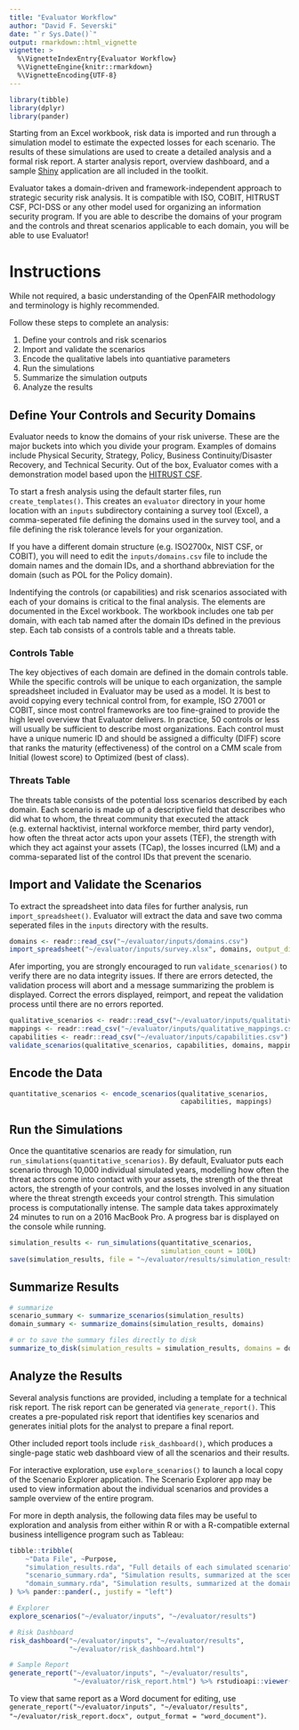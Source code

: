```yaml
---
title: "Evaluator Workflow"
author: "David F. Severski"
date: "`r Sys.Date()`"
output: rmarkdown::html_vignette
vignette: >
  %\VignetteIndexEntry{Evaluator Workflow}
  %\VignetteEngine{knitr::rmarkdown}
  %\VignetteEncoding{UTF-8}
---
```


```r
library(tibble)
library(dplyr)
library(pander)
```

Starting from an Excel workbook, risk data is imported and run through a 
simulation model to estimate the expected losses for each scenario. The 
results of these simulations are used to create a detailed analysis and a 
formal risk report. A starter analysis report, overview dashboard, and a sample 
[Shiny](https://shiny.rstudio.com/) application are all included in the toolkit.

Evaluator takes a domain-driven and framework-independent approach to strategic 
security risk analysis. It is compatible with ISO, COBIT, HITRUST CSF, 
PCI-DSS or any other model used for organizing an information security program. 
If you are able to describe the domains of your program and the controls and 
threat scenarios applicable to each domain, you will be able to use Evaluator!

# Instructions

While not required, a basic understanding of the OpenFAIR methodology and 
terminology is highly recommended.

Follow these steps to complete an analysis:

1. Define your controls and risk scenarios
2. Import and validate the scenarios
3. Encode the qualitative labels into quantiative parameters
4. Run the simulations
5. Summarize the simulation outputs
6. Analyze the results

## Define Your Controls and Security Domains

Evaluator needs to know the domains of your risk universe. These are the major 
buckets into which you divide your program. Examples of domains include 
Physical Security, Strategy, Policy, Business Continuity/Disaster 
Recovery, and Technical Security. Out of the box, Evaluator comes with a 
demonstration model based upon the 
[HITRUST CSF](https://hitrustalliance.net/hitrust-csf/).

To start a fresh analysis using the default starter files, run 
`create_templates()`. This creates an `evaluator` directory in your home 
location with an `inputs` subdirectory containing a survey tool (Excel), a 
comma-seperated file defining the domains used in the survey tool, and a file 
defining the risk tolerance levels for your organization.

If you have a different domain structure (e.g. ISO2700x, NIST CSF, or COBIT), 
you will need to edit the `inputs/domains.csv` file to include the domain 
names and the domain IDs, and a shorthand abbreviation for the domain (such as 
POL for the Policy domain).

Indentifying the controls (or capabilities) and risk scenarios associated with 
each of your domains is critical to the final analysis. The elements are 
documented in the Excel workbook. The workbook includes one tab per domain, with 
each tab named after the domain IDs defined in the previous step. Each tab 
consists of a controls table and a threats table.

### Controls Table

The key objectives of each domain are defined in the domain controls table. 
While the specific controls will be unique to each organization, the 
sample spreadsheet included in Evaluator may be used as a model. It is best to
avoid copying every technical control from, for example, ISO 27001 or COBIT, 
since most control frameworks are too fine-grained to provide the high level 
overview that Evaluator delivers. In practice, 50 controls or less will 
usually be sufficient to describe most organizations. Each control must have a 
unique numeric ID and should be assigned a difficulty (DIFF) score that ranks 
the maturity (effectiveness) of the control on a CMM scale from Initial 
(lowest score) to Optimized (best of class).

### Threats Table

The threats table consists of the potential loss scenarios described by each 
domain. Each scenario is made up of a descriptive field that describes who did 
what to whom, the threat community that executed the attack (e.g. external 
hacktivist, internal workforce member, third party vendor), how often the 
threat actor acts upon your assets (TEF),  the strength with which they act 
against your assets (TCap), the losses incurred (LM) and a comma-separated 
list of the control IDs that prevent the scenario.

## Import and Validate the Scenarios

To extract the spreadsheet into data files for further analysis, run 
`import_spreadsheet()`. Evaluator will extract the data and 
save two comma seperated files in the `inputs` directory with the results. 

```r
domains <- readr::read_csv("~/evaluator/inputs/domains.csv")
import_spreadsheet("~/evaluator/inputs/survey.xlsx", domains, output_dir = "~/evaluator/inputs")
```

Afer importing, you are strongly encouraged to run `validate_scenarios()` 
to verify there are no data integrity issues. If there are errors detected, 
the validation process will abort and a message summarizing the problem is 
displayed. Correct the errors displayed, reimport, and repeat the validation 
process until there are no errors reported. 
 
```r
qualitative_scenarios <- readr::read_csv("~/evaluator/inputs/qualitative_scenarios.csv")
mappings <- readr::read_csv("~/evaluator/inputs/qualitative_mappings.csv")
capabilities <- readr::read_csv("~/evaluator/inputs/capabilities.csv")
validate_scenarios(qualitative_scenarios, capabilities, domains, mappings)
```

## Encode the Data

```r
quantitative_scenarios <- encode_scenarios(qualitative_scenarios, 
                                           capabilities, mappings)
```

## Run the Simulations

Once the quantitative scenarios are ready for simulation, run 
`run_simulations(quantitative_scenarios)`. By default, 
Evaluator puts each scenario through 10,000 individual simulated years, 
modelling how often the threat actors come into contact with your assets,
the strength of the threat actors, the strength of your controls, and the 
losses involved in any situation where the threat strength exceeds your 
control strength. This simulation process is computationally intense. 
The sample data takes approximately 24 minutes to run on a 2016 MacBook Pro. 
A progress bar is displayed on the console while running.

```r
simulation_results <- run_simulations(quantitative_scenarios, 
                                      simulation_count = 100L)
save(simulation_results, file = "~/evaluator/results/simulation_results.rda")
```

## Summarize Results

```r
# summarize
scenario_summary <- summarize_scenarios(simulation_results)
domain_summary <- summarize_domains(simulation_results, domains)

# or to save the summary files directly to disk
summarize_to_disk(simulation_results = simulation_results, domains = domains, "~/evaluator/results")
```

## Analyze the Results

Several analysis functions are provided, including a template for a technical 
risk report. The risk report can be generated via `generate_report()`.
This creates a pre-populated risk report that identifies key scenarios 
and generates initial plots for the analyst to prepare a final report. 

Other included report tools include `risk_dashboard()`, which produces a 
single-page static web dashboard view of all the scenarios and their results.

For interactive exploration, use `explore_scenarios()` to launch a local copy 
of the Scenario Explorer application. The Scenario Explorer app may be used to 
view information about the individual scenarios and provides a sample overview 
of the entire program. 

For more in depth analysis, the following data files may be useful to exploration 
and analysis from either within R or with a R-compatible external business 
intelligence program such as Tableau:

```r
tibble::tribble(
    ~"Data File", ~Purpose,
    "simulation_results.rda", "Full details of each simulated scenario",
    "scenario_summary.rda", "Simulation results, summarized at the scenario level",
    "domain_summary.rda", "Simulation results, summarized at the domain level"
) %>% pander::pander(., justify = "left")
```

```r
# Explorer
explore_scenarios("~/evaluator/inputs", "~/evaluator/results")

# Risk Dashboard
risk_dashboard("~/evaluator/inputs", "~/evaluator/results", 
               "~/evaluator/risk_dashboard.html")

# Sample Report
generate_report("~/evaluator/inputs", "~/evaluator/results", 
                "~/evaluator/risk_report.html") %>% rstudioapi::viewer()
```

To view that same report as a Word document for editing, use 
`generate_report("~/evaluator/inputs", "~/evaluator/results", "~/evaluator/risk_report.docx", output_format = "word_document")`.
